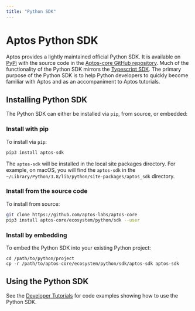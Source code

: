 ```yaml
---
title: "Python SDK"
---
```


# Aptos Python SDK

Aptos provides a lightly maintained official Python SDK. It is available on [PyPi](https://pypi.org/project/aptos-sdk/) with the source code in the [Aptos-core GitHub repository](https://github.com/aptos-labs/aptos-core/tree/main/ecosystem/python/sdk). Much of the functionality of the Python SDK mirrors the [Typescript SDK](../ts-sdk/index.md). The primary purpose of the Python SDK is to help Python developers to quickly become familiar with Aptos and as an accompaniment to Aptos tutorials.

## Installing Python SDK

The Python SDK can either be installed via `pip`, from source, or embedded:

### Install with pip

To install via `pip`:

```bash
pip3 install aptos-sdk
```

The `aptos-sdk` will be installed in the local site packages directory. For example, on macOS, you will find the `aptos-sdk` in the `~/Library/Python/3.8/lib/python/site-packages/aptos_sdk` directory.

### Install from the source code

To install from source:

```bash
git clone https://github.com/aptos-labs/aptos-core
pip3 install aptos-core/ecosystem/python/sdk --user
```

### Install by embedding

To embed the Python SDK into your existing Python project:

```
cd /path/to/python/project
cp -r /path/to/aptos-core/ecosystem/python/sdk/aptos-sdk aptos-sdk
```

## Using the Python SDK

See the [Developer Tutorials](../../tutorials/index.md) for code examples showing how to use the Python SDK.
